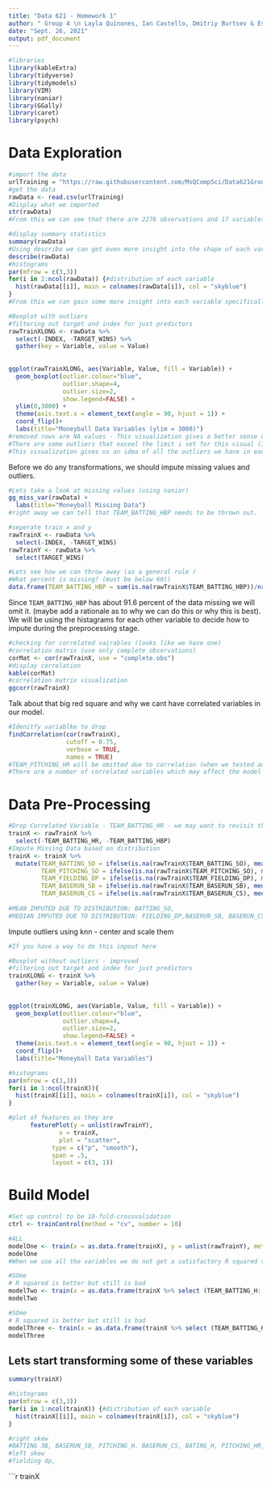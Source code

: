```yaml
---
title: "Data 621 - Homework 1"
author: " Group 4 \n Layla Quinones, Ian Castello, Dmitriy Burtsev & Esteban Aramayo "
date: "Sept. 26, 2021"
output: pdf_document
---
```


```r
#libraries
library(kableExtra)
library(tidyverse)
library(tidymodels)
library(VIM)
library(naniar)
library(GGally)
library(caret)
library(psych)
```


# Data Exploration

```r
#import the data
urlTraining = "https://raw.githubusercontent.com/MsQCompSci/Data621Group4/main/HW1/moneyball-training-data.csv"
#get the data
rawData <- read.csv(urlTraining)
#Display what we imported
str(rawData)
#From this we can see that there are 2276 observations and 17 variables in total which means we have 1 variable with a unique index, 15 features and 1 target variable to train our model. There is no categorical variables and every variable is an integer. There also appears to be missing values in this data set.
```


```r
#display summary statistics
summary(rawData)
#Using describe we can get even more insight into the shape of each variable
describe(rawData)
#histograms
par(mfrow = c(3,3))
for(i in 2:ncol(rawData)) {#distribution of each variable
  hist(rawData[[i]], main = colnames(rawData[i]), col = "skyblue")
}
#From this we can gain some more insight into each variable specifically. We can see that there is variation in the distribution for each varable. Some seem normally Distributed while others seem skewed. We can visualize this better using historgrams - This will help us decide how to impute and/or transform each variable for optimization of out model.
```

```r
#Boxplot with outliers
#filtering out target and index for just predictors
rawTrainXLONG <- rawData %>%
  select(-INDEX, -TARGET_WINS) %>%
  gather(key = Variable, value = Value)
  
  
ggplot(rawTrainXLONG, aes(Variable, Value, fill = Variable)) + 
  geom_boxplot(outlier.colour="blue", 
               outlier.shape=4, 
               outlier.size=2, 
               show.legend=FALSE) + 
  ylim(0,3000) +
  theme(axis.text.x = element_text(angle = 90, hjust = 1)) +
  coord_flip()+
  labs(title="Moneyball Data Variables (ylim = 3000)")
#removed rows are NA values - This visualization gives a better sense of how many outliers there are in each variable which we may or may not have to take into account in our Data Prep for models.
#There are some outliers that exceel the limit i set for this visual (3000) that we can imupute.
#This visualization gives us an idea of all the outliers we have in each variable but does not give us a good sense of the distribution. We can use the visualization above to interpret shape. From the graph below we see that the variable TEAM_PITCHING_H has the greatest number of outliers which may mean we throw that variable out and not consider it in our model. We'll have to impute these outliers during preprocessing.
```

Before we do any transformations, we should impute missing values and outliers.

```r
#Lets take a look at missing values (using naniar)
gg_miss_var(rawData) +
  labs(title="Moneyball Missing Data")
#right away we can tell that TEAM_BATTING_HBP needs to be thrown out.
```

```r
#seperate train x and y
rawTrainX <- rawData %>%
  select(-INDEX, -TARGET_WINS)
rawTrainY <- rawData %>%
  select(TARGET_WINS)
```

```r
#Lets see how we can throw away (as a general rule )
#What percent is missing? (must be below 60))
data.frame(TEAM_BATTING_HBP = sum(is.na(rawTrainX$TEAM_BATTING_HBP))/nrow(rawTrainX), TEAM_BASERUN_CS = sum(is.na(rawTrainX$TEAM_BASERUN_CS))/nrow(rawTrainX), TEAM_FIELDING_DP = sum(is.na(rawTrainX$TEAM_FIELDING_DP))/nrow(rawTrainX), TEAM_BASERUN_SB = sum(is.na(rawTrainX$TEAM_BASERUN_SB))/nrow(rawTrainX), TEAM_BATTING_SO = sum(is.na(rawTrainX$TEAM_BATTING_SO))/nrow(rawTrainX), TEAM_PITCHING_SO = sum(is.na(rawTrainX$TEAM_BATTING_SO))/nrow(rawTrainX))
```

Since `TEAM_BATTING_HBP` has about 91.6 percent of the data missing we will omit it. (maybe add a rationale as to why we can do this or why this is best). We will be using the histagrams for each other variable to decide how to impute during the preprocessing stage. 

```r
#checking for correlated vairables (looks like we have one)
#correlation matrix (use only complete observations)
corMat <- cor(rawTrainX, use = "complete.obs")
#display correlation
kable(corMat)
#correlation matrix visualization
ggcorr(rawTrainX)
```

Talk about that big red square and why we cant have correlated variables in our model. 

```r
#Idenitfy variablke to drop
findCorrelation(cor(rawTrainX),
                cutoff = 0.75,
                verbose = TRUE,
                names = TRUE)
#TEAM_PITCHING_HR will be omitted due to correlation (when we tested adding and subtracting this variable along with BATTING_HR it did not add any significant value)
#There are a number of correlated variables which may affect the model - we want to make sure that colinearity and correlated variables are not going to affect the model we will be using. 
```

# Data Pre-Processing

```r
#Drop Correlated Variable - TEAM_BATTING_HR - we may want to revisit this once we develop the model and see the changes when we add the other correlated variable - BATTING HR IS CORRELATED TO BOTH BATTING_SO AND PITCHING_HR
trainX <- rawTrainX %>%
  select(-TEAM_BATTING_HR, -TEAM_BATTING_HBP)
#Impute Missing Data based on distribution
trainX <- trainX %>%
  mutate(TEAM_BATTING_SO = ifelse(is.na(rawTrainX$TEAM_BATTING_SO), mean(rawTrainX$TEAM_BATTING_SO,na.rm=TRUE), rawTrainX$TEAM_BATTING_SO), 
         TEAM_PITCHING_SO = ifelse(is.na(rawTrainX$TEAM_PITCHING_SO), mean(rawTrainX$TEAM_PITCHING_SO,na.rm=TRUE), rawTrainX$TEAM_PITCHING_SO),
         TEAM_FIELDING_DP = ifelse(is.na(rawTrainX$TEAM_FIELDING_DP), median(rawTrainX$TEAM_FIELDING_DP,na.rm=TRUE), rawTrainX$TEAM_FIELDING_DP),
         TEAM_BASERUN_SB = ifelse(is.na(rawTrainX$TEAM_BASERUN_SB), median(rawTrainX$TEAM_BASERUN_SB,na.rm=TRUE), rawTrainX$TEAM_BASERUN_SB),
         TEAM_BASERUN_CS = ifelse(is.na(rawTrainX$TEAM_BASERUN_CS), median(rawTrainX$TEAM_BASERUN_CS,na.rm=TRUE), rawTrainX$TEAM_BASERUN_CS))
  
#MEAN IMPUTED DUE TO DISTRIBUTION: BATTING_SO, 
#MEDIAN IMPUTED DUE TO DISTRIBUTION: FIELDING_DP,BASERUN_SB, BASERUN_CS
```

Impute outliers using knn - center and scale them

```r
#If you have a way to do this inpout here
```


```r
#Boxplot without outliers - improved
#filtering out target and index for just predictors
trainXLONG <- trainX %>%
  gather(key = Variable, value = Value)
  
  
ggplot(trainXLONG, aes(Variable, Value, fill = Variable)) + 
  geom_boxplot(outlier.colour="blue", 
               outlier.shape=4, 
               outlier.size=2, 
               show.legend=FALSE) + 
  theme(axis.text.x = element_text(angle = 90, hjust = 1)) +
  coord_flip()+
  labs(title="Moneyball Data Variables")
```


```r
#histograms
par(mfrow = c(3,3))
for(i in 1:ncol(trainX)){
  hist(trainX[[i]], main = colnames(trainX[i]), col = "skyblue")
}
```

```r
#plot of features as they are
      featurePlot(y = unlist(rawTrainY), 
              x = trainX,
              plot = "scatter",
            type = c("p", "smooth"),
            span = .5,
            layout = c(3, 1))
```

# Build Model

```r
#Set up control to be 10-fold-crossvalidation
ctrl <- trainControl(method = "cv", number = 10) 

#ALL
modelOne <- train(x = as.data.frame(trainX), y = unlist(rawTrainY), method = "lm", trControl = ctrl)
modelOne
#When we use all the variables we do not get a satisfactory R squared value therfore based on the feature plots we began from scratch and added variables in
```

```r
#SOme
# R squared is better but still is bad
modelTwo <- train(x = as.data.frame(trainX %>% select (TEAM_BATTING_H: TEAM_BATTING_SO)), y = unlist(rawTrainY), method = "lm", trControl = ctrl)
modelTwo
```

```r
#SOme
# R squared is better but still is bad
modelThree <- train(x = as.data.frame(trainX %>% select (TEAM_BATTING_H: TEAM_PITCHING_HR)), y = unlist(rawTrainY), method = "lm", trControl = ctrl)
modelThree
```

## Lets start transforming some of these variables


```r
summary(trainX)
```

```r
#histograms
par(mfrow = c(3,3))
for(i in 1:ncol(trainX)) {#distribution of each variable
  hist(trainX[[i]], main = colnames(trainX[i]), col = "skyblue")
}
```

```r
#right skew
#BATTING 3B, BASERUN_SB, PITCHING_H. BASERUN_CS, BATING_H, PITCHING_HR, pitching SO
#left skew
#fielding dp, 
```

```r
trainX
